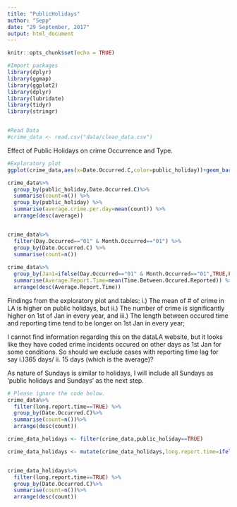 ```yaml
---
title: "PublicHolidays"
author: "Sepp"
date: "29 September, 2017"
output: html_document
---
```


```r
knitr::opts_chunk$set(echo = TRUE)
```


```r
#Import packages
library(dplyr)
library(ggmap)
library(ggplot2)
library(dplyr)
library(lubridate)
library(tidyr)
library(stringr)


#Read Data
#crime_data <- read.csv("data/clean_data.csv")

```


Effect of Public Holidays on crime Occurrence and Type.
```r

#Exploratory plot
ggplot(crime_data,aes(x=Date.Occurred.C,color=public_holiday))+geom_bar()+scale_color_manual(values=c("red","blue"))

crime_data%>%
  group_by(public_holiday,Date.Occurred.C)%>%
  summarise(count=n()) %>%
  group_by(public_holiday) %>%
  summarise(average.crime.per.day=mean(count)) %>%
  arrange(desc(average))


crime_data%>%
  filter(Day.Occurred=="01" & Month.Occurred=="01") %>%
  group_by(Date.Occurred.C) %>%
  summarise(count=n())
    
crime_data%>%
  group_by(Jan1=ifelse(Day.Occurred=="01" & Month.Occurred=="01",TRUE,FALSE))%>%
  summarise(Average.Report.Time=mean(Time.Between.Occured.Reported)) %>%
  arrange(desc(Average.Report.Time))


```
Findings from the exploratory plot and tables:
i.) The mean of # of crime in LA is higher on public holidays, but
ii.) The number of crime is significantly higher on 1st of Jan in every year, and
iii.) The length between occured time and reporting time tend to be longer on 1st Jan in every year;


I cannot find information regarding this on the dataLA website, but it looks like they have coded crime incidents occured on other days as 1st Jan for some conditions.
So should we exclude cases with reporting time lag for say i.)365 days/ ii. 15 days (which is the average)?


As nature of Sundays is similar to holidays, I will include all Sundays as 'public holidays and Sundays' as the next step.


```R
# Please ignore the code below.
crime_data%>%
  filter(long.report.time==TRUE) %>%
  group_by(Date.Occurred.C)%>%
  summarise(count=n())%>%
  arrange(desc(count))

crime_data_holidays <- filter(crime_data,public_holiday==TRUE)

crime_data_holidays <- mutate(crime_data_holidays,long.report.time=ifelse(Time.Between.Occured.Reported>365,TRUE,FALSE))


crime_data_holidays%>%
  filter(long.report.time==TRUE) %>%
  group_by(Date.Occurred.C)%>%
  summarise(count=n())%>%
  arrange(desc(count))



```

